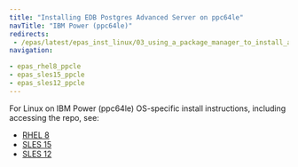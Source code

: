 ```yaml
---
title: "Installing EDB Postgres Advanced Server on ppc64le"
navTitle: "IBM Power (ppc64le)"
redirects:
 - /epas/latest/epas_inst_linux/03_using_a_package_manager_to_install_advanced_server/#installing-on-ibm-power-ppc64le
navigation:

- epas_rhel8_ppcle
- epas_sles15_ppcle
- epas_sles12_ppcle
---
```



For Linux on IBM Power (ppc64le) OS-specific install instructions, including accessing the repo, see:

- [RHEL 8](epas_rhel8_ppcle)
- [SLES 15](epas_sles15_ppcle)
- [SLES 12](epas_sles12_ppcle)

